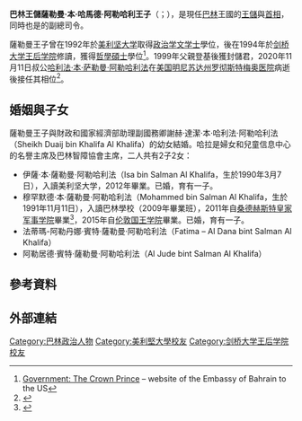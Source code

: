 {{Infobox royalty
| name               = 薩勒曼·本·哈馬德·阿勒哈利王子
| title              = [[巴林国王|巴林王储]]<br/>[[巴林首相|巴林首相]]<br/>{{le|巴林國防軍|Bahrain Defence Force|副總司令}}<br/>''HRH'' Crown Prince of  Bahrain
| birth_name        = سلمان بن حمد آل خليفة
| type               = [[法定繼承人|法定繼承人]]
| image              = 2021 Crown Prince of Bahrain.jpg
| birth_date         = {{Birth date and age|1969|10|21}}
| birth_place        = {{flag|Bahrain}}[[里法|里法]] 
| spouse             = {{le|哈拉·賓特·達潔·阿勒哈利法|Hala bint D'aij Al Khalifa}}
| issue              = 伊薩<br/>穆罕默德<br/>法蒂瑪<br/>阿勒居德
| house              = [[阿勒哈利法家族|阿勒哈利法家族]]
| father             = [[哈迈德·本·伊萨·本·萨勒曼·阿勒哈利法|哈迈德·本·伊萨·本·萨勒曼·阿勒哈利法]]
| mother             = {{le|薩比卡·賓特·易卜拉欣·阿勒哈利法|Sabika bint Ibrahim Al Khalifa}}
| religion           = [[伊斯兰教|伊斯兰教]][[逊尼派|逊尼派]]
}}
'''巴林王儲薩勒曼·本·哈馬德·阿勒哈利王子'''（{{lang-ar|سلمان بن حمد آل خليفة}}；{{bd|1969年|10月21日|catIdx=Khalifa, Salman bin Hamad}}），是現任[[巴林|巴林]]王國的[[法定繼承人|王儲]]與[[巴林首相|首相]]，同時也是{{le|巴林國防軍|Bahrain Defence Force}}的副總司令。

薩勒曼王子曾在1992年於[[美利坚大学|美利坚大学]]取得[[政治学|政治学]][[文学士|文学士]]學位，後在1994年於[[剑桥大学王后学院|剑桥大学王后学院]]修讀{{le|科學史與科學哲學|History and philosophy of science}}，獲得[[哲學碩士|哲學碩士]]學位<ref>[http://www.bahrainembassy.org/index.cfm?fuseaction=section.home&id=55 Government: The Crown Prince] {{Wayback|url=http://www.bahrainembassy.org/index.cfm?fuseaction=section.home&id=55 |date=20160304230446 }} – website of the Embassy of Bahrain to the US</ref>。1999年父親登基後獲封儲君，2020年11月11日叔公[[哈利法·本·萨勒曼·阿勒哈利法|哈利法·本·萨勒曼·阿勒哈利法]]在[[美国|美国]][[明尼蘇達州|明尼苏达州]][[羅徹斯特|罗彻斯特]][[梅奥医院|梅奥医院]]病逝後接任其相位<ref>{{Cite web|title=巴林首相哈利法逝世 慕尤丁向巴林子民致哀 中國報|url=https://www.chinapress.com.my/20201111/%e5%b7%b4%e6%9e%97%e9%a6%96%e7%9b%b8%e5%93%88%e5%88%a9%e6%b3%95%e9%80%9d%e4%b8%96-%e6%85%95%e5%b0%a4%e4%b8%81%e5%90%91%e5%b7%b4%e6%9e%97%e5%ad%90%e6%b0%91%e8%87%b4%e5%93%80/|accessdate=2020-11-23|work=中國報 China Press|language=en-US|archive-date=2020-11-25|archive-url=https://web.archive.org/web/20201125144351/https://www.chinapress.com.my/20201111/%e5%b7%b4%e6%9e%97%e9%a6%96%e7%9b%b8%e5%93%88%e5%88%a9%e6%b3%95%e9%80%9d%e4%b8%96-%e6%85%95%e5%b0%a4%e4%b8%81%e5%90%91%e5%b7%b4%e6%9e%97%e5%ad%90%e6%b0%91%e8%87%b4%e5%93%80/|dead-url=no}}</ref>。

==婚姻與子女==
薩勒曼王子與財政和國家經濟部助理副國務卿謝赫·達潔·本·哈利法·阿勒哈利法（Sheikh Duaij bin Khalifa Al Khalifa）的幼女{{le|哈拉·賓特·達潔·阿勒哈利法|Hala bint D'aij Al Khalifa}}結婚。哈拉是婦女和兒童信息中心的名譽主席及巴林智障協會主席，二人共有2子2女：

*伊薩·本·薩勒曼·阿勒哈利法（Isa bin Salman Al Khalifa，生於1990年3月7日），入讀美利坚大学，2012年畢業。已婚，育有一子。
*穆罕默德·本·薩勒曼·阿勒哈利法（Mohammed bin Salman Al Khalifa，生於1991年11月11日），入讀巴林學校（2009年畢業班），2011年自[[桑德赫斯特皇家军事学院|桑德赫斯特皇家军事学院]]畢業<ref>{{cite news|url=http://www.gulf-daily-news.com/NewsDetails.aspx?storyid=303989|title=Local News » Crown Prince's son graduates from Sandhurst|newspaper=Gulf Daily News|date=16 April 2011|accessdate=17 April 2013|archive-date=2015-07-23|archive-url=https://web.archive.org/web/20150723072542/http://www.gulf-daily-news.com/NewsDetails.aspx?storyid=303989|dead-url=yes}}</ref>，2015年自[[伦敦国王学院|伦敦国王学院]]畢業。已婚，育有一子。
*法蒂瑪-阿勒丹娜·賓特·薩勒曼·阿勒哈利法（Fatima – Al Dana bint Salman Al Khalifa）
*阿勒居德·賓特·薩勒曼·阿勒哈利法（Al Jude bint Salman Al Khalifa）

==參考資料==
{{reflist}}

==外部連結==
{{Commons category-inline|Salman bin Hamad bin Isa Al Khalifa}}

{{Current heirs of monarchies}}

{{君主制國家政府首腦}}
{{Authority control}}
{{DEFAULTSORT:Khalifa, Salman Bin Hamad Bin Isa Al}}

[[Category:巴林政治人物|Category:巴林政治人物]]
[[Category:美利堅大學校友|Category:美利堅大學校友]]
[[Category:剑桥大学王后学院校友|Category:剑桥大学王后学院校友]]